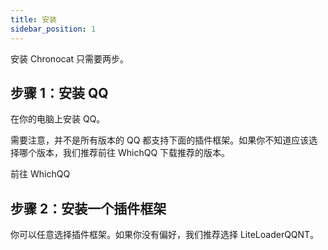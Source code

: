 ```yaml
---
title: 安装
sidebar_position: 1
---
```



安装 Chronocat 只需要两步。

## 步骤 1：安装 QQ

在你的电脑上安装 QQ。

需要注意，并不是所有版本的 QQ 都支持下面的插件框架。如果你不知道应该选择哪个版本，我们推荐前往
WhichQQ 下载推荐的版本。

<Link
  className="button button--secondary button--lg"
  to="https://whichqq.vercel.app"
>
  <span>前往 WhichQQ</span>
</Link>

## 步骤 2：安装一个插件框架

你可以任意选择插件框架。如果你没有偏好，我们推荐选择 LiteLoaderQQNT。

<DocCardList />
